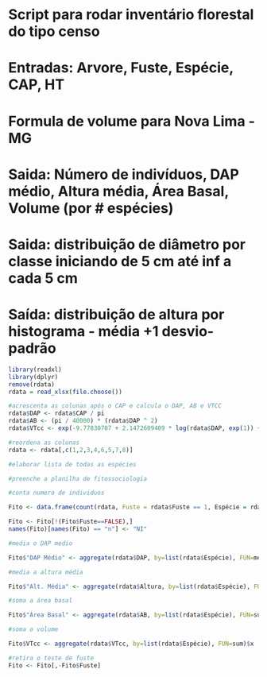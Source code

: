 
# Script para rodar inventário florestal do tipo censo
# Entradas: Arvore, Fuste, Espécie, CAP, HT
# Formula de volume para Nova Lima - MG
# Saida: Número de indivíduos, DAP médio, Altura média, Área Basal, Volume (por # espécies)
# Saida: distribuição de diâmetro por classe iniciando de 5 cm até inf a cada 5 cm
# Saída: distribuição de altura por histograma - média +1 desvio-padrão


```{r}
library(readxl)
library(dplyr)
remove(rdata)
rdata = read_xlsx(file.choose())
```
```{r}
#acrescenta as colunas após o CAP e calcula o DAP, AB e VTCC
rdata$DAP <- rdata$CAP / pi
rdata$AB <- (pi / 40000) * (rdata$DAP ^ 2)
rdata$VTcc <- exp(-9.77830707 + 2.1472609409 * log(rdata$DAP, exp(1)) + 0.7804098114 * log(rdata$Altura, exp(1)))

#reordena as colunas
rdata <- rdata[,c(1,2,3,4,6,5,7,8)]
```

```{r}
#elaborar lista de todas as espécies

#preenche a planilha de fitossociologia

#conta numero de individuos

Fito <- data.frame(count(rdata, Fuste = rdata$Fuste == 1, Espécie = rdata$Espécie))

Fito <- Fito[!(Fito$Fuste==FALSE),]
names(Fito)[names(Fito) == "n"] <- "NI"

#media o DAP medio

Fito$"DAP Médio" <- aggregate(rdata$DAP, by=list(rdata$Espécie), FUN=mean)$x

#media a altura média

Fito$"Alt. Média" <- aggregate(rdata$Altura, by=list(rdata$Espécie), FUN=mean)$x

#soma a área basal

Fito$"Área Basal" <- aggregate(rdata$AB, by=list(rdata$Espécie), FUN=sum)$x

#soma o volume

Fito$VTcc <- aggregate(rdata$VTcc, by=list(rdata$Espécie), FUN=sum)$x

#retira o teste de fuste
Fito <- Fito[,-Fito$Fuste]


```

